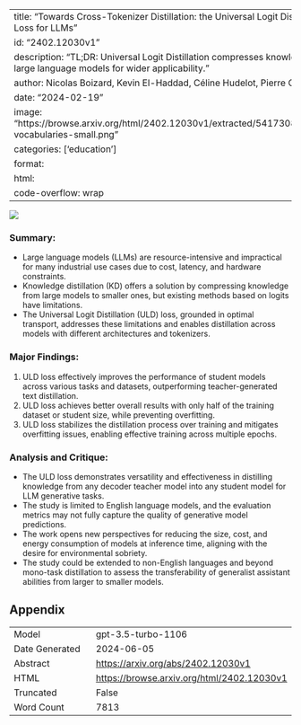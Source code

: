 
---
title: "Towards Cross-Tokenizer Distillation: the Universal Logit Distillation Loss for LLMs"
id: "2402.12030v1"
description: "TL;DR: Universal Logit Distillation compresses knowledge from large language models for wider applicability."
author: Nicolas Boizard, Kevin El-Haddad, Céline Hudelot, Pierre Colombo
date: "2024-02-19"
image: "https://browse.arxiv.org/html/2402.12030v1/extracted/5417308/tokenize-vocabularies-small.png"
categories: ['education']
format:
  html:
    code-overflow: wrap
---

![](https://browse.arxiv.org/html/2402.12030v1/extracted/5417308/tokenize-vocabularies-small.png)

### **Summary:**
- Large language models (LLMs) are resource-intensive and impractical for many industrial use cases due to cost, latency, and hardware constraints.
- Knowledge distillation (KD) offers a solution by compressing knowledge from large models to smaller ones, but existing methods based on logits have limitations.
- The Universal Logit Distillation (ULD) loss, grounded in optimal transport, addresses these limitations and enables distillation across models with different architectures and tokenizers.

### Major Findings:
1. ULD loss effectively improves the performance of student models across various tasks and datasets, outperforming teacher-generated text distillation.
2. ULD loss achieves better overall results with only half of the training dataset or student size, while preventing overfitting.
3. ULD loss stabilizes the distillation process over training and mitigates overfitting issues, enabling effective training across multiple epochs.

### Analysis and Critique:
- The ULD loss demonstrates versatility and effectiveness in distilling knowledge from any decoder teacher model into any student model for LLM generative tasks.
- The study is limited to English language models, and the evaluation metrics may not fully capture the quality of generative model predictions.
- The work opens new perspectives for reducing the size, cost, and energy consumption of models at inference time, aligning with the desire for environmental sobriety.
- The study could be extended to non-English languages and beyond mono-task distillation to assess the transferability of generalist assistant abilities from larger to smaller models.

## Appendix

|          |          |
|----------|----------|
| Model     | gpt-3.5-turbo-1106       |
| Date Generated     | 2024-06-05       |
| Abstract | [https://arxiv.org/abs/2402.12030v1](https://arxiv.org/abs/2402.12030v1)        |
| HTML     | [https://browse.arxiv.org/html/2402.12030v1](https://browse.arxiv.org/html/2402.12030v1)       |
| Truncated       | False       |
| Word Count       | 7813       |